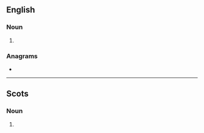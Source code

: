 ==English==

===Noun===
{{head|en|noun plural form}}

# {{plural of|yett|lang=en}}

===Anagrams===
* {{anagrams|en|testy|tyets}}

----

==Scots==

===Noun===
{{head|sco|noun plural form}}

# {{plural of|yett|lang=sco}}